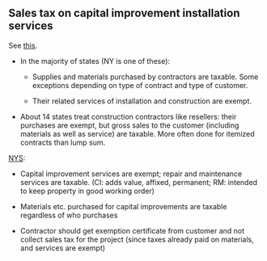 ## Sales tax on capital improvement installation services

See [this](https://www.wolterskluwer.com/en/expert-insights/understanding-sales-tax-rules-for-the-construction-industry).

-   In the majority of states (NY is one of these):

    -   Supplies and materials purchased by contractors are taxable. Some exceptions depending on type of contract and type of customer.

    -   Their related services of installation and construction are exempt. 

-   About 14 states treat construction contractors like resellers: their purchases are exempt, but gross sales to the customer (including materials as well as service) are taxable. More often done for itemized contracts than lump sum.

[NYS](https://www.tax.ny.gov/pubs_and_bulls/tg_bulletins/st/capital_improvements.htm):

-   Capital improvement services are exempt; repair and maintenance services are taxable. (CI: adds value, affixed, permanent; RM: intended to keep property in good working order)

-   Materials etc. purchased for capital improvements are taxable regardless of who purchases

-   Contractor should get exemption certificate from customer and not collect sales tax for the project (since taxes already paid on materials, and services are exempt)
